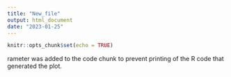 ```yaml
---
title: "New_file"
output: html_document
date: "2023-01-25"
---
```


```r
knitr::opts_chunk$set(echo = TRUE)
```

rameter was added to the code chunk to prevent printing of the R code that generated the plot.
